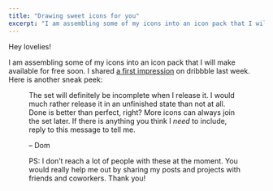 ```yaml
---
title: "Drawing sweet icons for you"
excerpt: "I am assembling some of my icons into an icon pack that I will make available for free soon."
---
```


Hey lovelies!

I am assembling some of my icons into an icon pack that I will make available for free soon. I shared [a first impression](https://dribbble.com/shots/7099484-Lovely-icons) on dribbble last week. Here is another sneak peek:

<Figure
  alt="A set of  icons, including a helmet, microphone, smartphone, and calendar."
  src="/assets/newsletters/drawing-sweet-icons-for-you/preview.png"
/>

The set will definitely be incomplete when I release it. I would much rather release it in an unfinished state than not at all. Done is better than perfect, right? More icons can always join the set later. If there is anything you think I _need_ to include, reply to this message to tell me.

– Dom

 PS: I don’t reach a lot of people with these at the moment. You would really help me out by sharing my posts and projects with friends and coworkers. Thank you!
